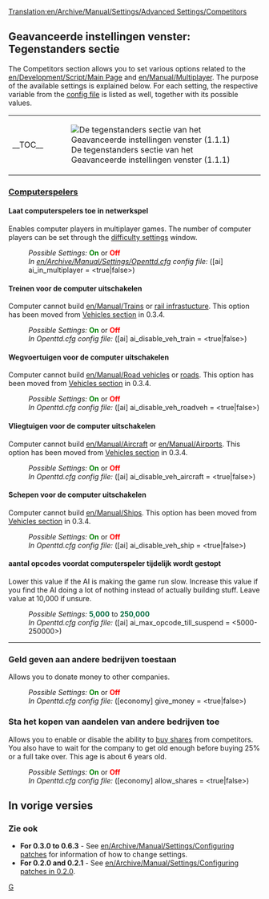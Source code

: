 [[Translation:en/Archive/Manual/Settings/Advanced Settings/Competitors]]
{{nl/Archive/Manual/Settings/Geavanceerde instellingen}}

==Geavanceerde instellingen venster: Tegenstanders sectie==
The Competitors section allows you to set various options related to the [[en/Development/Script/Main Page]] and [[en/Manual/Multiplayer]]. The purpose of the available settings is explained below. For each setting, the respective variable from the [[en/Archive/Manual/Settings/Openttd.cfg|config file]] is listed as well, together with its possible values.
{| align="center"
|- valign="top"
|__TOC__
|[[File:nl/Archive/Manual/Settings/GI tegenstanders.png|frame|left|De tegenstanders sectie van het Geavanceerde instellingen venster (1.1.1)]]
|}

===<u>Computerspelers</u>===
====Laat computerspelers toe in netwerkspel====
{{en/Feature|0.4|align="right"|text=(since 0.4.5)}}
Enables computer players in multiplayer games. The number of computer players can be set through the [[en/Archive/Manual/Settings/Difficulty|difficulty settings]] window.
:''Possible Settings:'' <span style="color:green">'''On'''</span> or <span style="color:red">'''Off'''</span>
:''In [[en/Archive/Manual/Settings/Openttd.cfg]] config file:'' ([ai] ai_in_multiplayer = <true|false>)

====Treinen voor de computer uitschakelen====
{{en/Feature|Old|align="right"|text=(since 0.3.2)}}
Computer cannot build [[en/Manual/Trains]] or [[en/Manual/Railway construction|rail infrastucture]].
This option has been moved from [[en/Archive/Manual/Settings/Configuring patches/Vehicles#disable-trains-for-computer|Vehicles section]] in 0.3.4.
:''Possible Settings:'' <span style="color:green">'''On'''</span> or <span style="color:red">'''Off'''</span>
:''In Openttd.cfg config file:'' ([ai] ai_disable_veh_train = <true|false>)

====Wegvoertuigen voor de computer uitschakelen====
{{en/Feature|Old|align="right"|text=(since 0.3.2)}}
Computer cannot build [[en/Manual/Road vehicles]] or [[en/Manual/Roadway construction|roads]]. This option has been moved from [[en/Archive/Manual/Settings/Configuring patches/Vehicles#disable-road-vehicles-for-computer|Vehicles section]] in 0.3.4.
:''Possible Settings:'' <span style="color:green">'''On'''</span> or <span style="color:red">'''Off'''</span>
:''In Openttd.cfg config file:'' ([ai] ai_disable_veh_roadveh = <true|false>)

====Vliegtuigen voor de computer uitschakelen====
{{en/Feature|Old|align="right"|text=(since 0.3.2)}}
Computer cannot build [[en/Manual/Aircraft]] or [[en/Manual/Airports]]. This option has been moved from [[en/Archive/Manual/Settings/Configuring patches/Vehicles#disable-aircraft-for-computer|Vehicles section]] in 0.3.4.
:''Possible Settings:'' <span style="color:green">'''On'''</span> or <span style="color:red">'''Off'''</span>
:''In Openttd.cfg config file:'' ([ai] ai_disable_veh_aircraft = <true|false>)

====Schepen voor de computer uitschakelen====
{{en/Feature|Old|align="right"|text=(since 0.3.2)}}
Computer cannot build [[en/Manual/Ships]]. This option has been moved from [[en/Archive/Manual/Settings/Configuring patches/Vehicles#disable-ships-for-computer|Vehicles section]] in 0.3.4.
:''Possible Settings:'' <span style="color:green">'''On'''</span> or <span style="color:red">'''Off'''</span>
:''In Openttd.cfg config file:'' ([ai] ai_disable_veh_ship = <true|false>)

====aantal opcodes voordat computerspeler tijdelijk wordt gestopt====
{{en/Feature|0.7|align="right"|text=(since 0.7.0)}}
Lower this value if the AI is making the game run slow. Increase this value if you find the AI doing a lot of nothing instead of actually building stuff. Leave value at 10,000 if unsure.
:''Possible Settings:'' <span style="color:#00693E">'''5,000'''</span> to <span style="color:#00693E">'''250,000'''</span>
:''In Openttd.cfg config file:'' ([ai] ai_max_opcode_till_suspend = <5000-250000>)
{{en/-}}
----

===Geld geven aan andere bedrijven toestaan===
{{en/Feature|0.7|align="right"|text=(since 0.7.0)}}
Allows you to donate money to other companies.
:''Possible Settings:'' <span style="color:green">'''On'''</span> or <span style="color:red">'''Off'''</span>
:''In Openttd.cfg config file:'' ([economy] give_money = <true|false>)
{{en/-}}

===Sta het kopen van aandelen van andere bedrijven toe===
{{en/Feature|0.7|align="right"|text=(since 0.7.0)}}
Allows you to enable or disable the ability to [[en/Manual/Economy|buy shares]] from competitors. You also have to wait for the company to get old enough before buying 25% or a full take over. This age is about 6 years old.
:''Possible Settings:'' <span style="color:green">'''On'''</span> or <span style="color:red">'''Off'''</span>
:''In Openttd.cfg config file:'' ([economy] allow_shares = <true|false>)
{{en/-}}

==In vorige versies==
===Zie ook===
*'''For 0.3.0 to 0.6.3''' - See [[en/Archive/Manual/Settings/Configuring patches]] for information of how to change settings.
*'''For 0.2.0 and 0.2.1''' - See [[en/Archive/Manual/Settings/Configuring patches in 0.2.0]].

[[Category:nl/Manual/Instellingen en voorkeuren|G]]